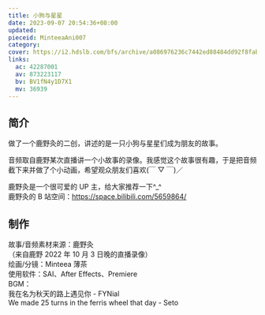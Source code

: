 ```yaml
---
title: 小狗与星星
date: 2023-09-07 20:54:36+08:00
updated:
pieceid: MinteeaAni007
category:
cover: https://i2.hdslb.com/bfs/archive/a086976236c7442ed88484dd92f8fab82b034700.jpg
links:
  ac: 42287001
  av: 873223117
  bv: BV1fN4y1D7X1
  mv: 36939
---
```


## 简介

做了一个鹿野灸的二创，讲述的是一只小狗与星星们成为朋友的故事。

音频取自鹿野某次直播讲一个小故事的录像。我感觉这个故事很有趣，于是把音频截下来并做了个小动画，希望观众朋友们喜欢(￣ ▽ ￣)／

鹿野灸是一个很可爱的 UP 主，给大家推荐一下^\_^  
鹿野灸的 B 站空间：https://space.bilibili.com/5659864/

## 制作

故事/音频素材来源：鹿野灸  
（来自鹿野 2022 年 10 月 3 日晚的直播录像）  
绘画/分镜：Minteea 薄茶  
使用软件：SAI、After Effects、Premiere  
BGM：  
我在名为秋天的路上遇见你 - FYNial  
We made 25 turns in the ferris wheel that day - Seto
